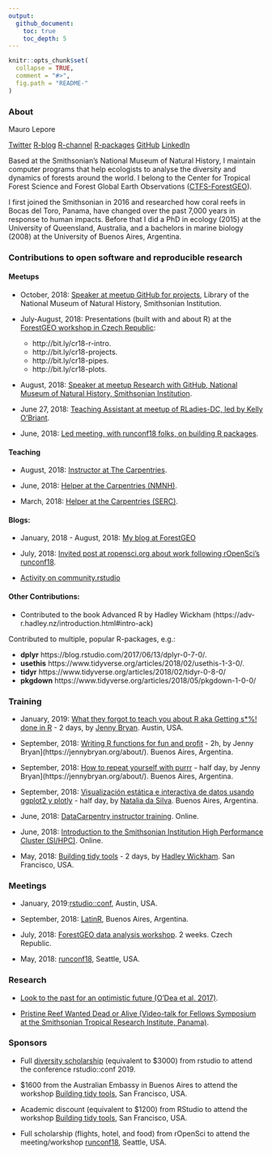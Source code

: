 ```yaml
---
output:
  github_document:
    toc: true
    toc_depth: 5
---
```


```r
knitr::opts_chunk$set(
  collapse = TRUE,
  comment = "#>",
  fig.path = "README-"
)
```

### About

Mauro Lepore

[Twitter](https://twitter.com/mauro_lepore)
[R-blog](https://fgeo.netlify.com/)
[R-channel](http://bit.ly/r-videos)
[R-packages](https://forestgeo.github.io/fgeo)
[GitHub](https://github.com/maurolepore)
[LinkedIn](https://www.linkedin.com/in/mauro-lepore-5669a820)

Based at the Smithsonian's National Museum of Natural History, I maintain computer programs that help ecologists to analyse the diversity and dynamics of forests around the world. I belong to the Center for Tropical Forest Science and Forest Global Earth Observations ([CTFS-ForestGEO](http://www.forestgeo.si.edu/)).

I first joined the Smithsonian in 2016 and researched how coral reefs in Bocas del Toro, Panama, have changed over the past 7,000 years in response to human impacts. Before that I did a PhD in ecology (2015) at the University of Queensland, Australia, and a bachelors in marine biology (2008) at the University of Buenos Aires, Argentina.



### Contributions to open software and reproducible research

#### Meetups

* October, 2018: [Speaker at meetup GitHub for projects](http://bit.ly/2pOrRXo), Library of the National Museum of Natural History, Smithsonian Institution.

* July-August, 2018: Presentations (built with and about R) at the [ForestGEO workshop in Czech Republic](http://bit.ly/event-cr18):
    * http://bit.ly/cr18-r-intro.
    * http://bit.ly/cr18-projects.
    * http://bit.ly/cr18-pipes.
    * http://bit.ly/cr18-plots.

* August, 2018: [Speaker at meetup Research with GitHub, National Museum of Natural History, Smithsonian Institution](http://bit.ly/research-with-github).

* June 27, 2018: [Teaching Assistant at meetup of RLadies-DC, led by Kelly O'Briant](https://twitter.com/kellrstats, https://www.meetup.com/rladies-dc/events/251799760/).

* June, 2018: [Led meeting, with runconf18 folks, on building R packages](https://twitter.com/mauro_lepore/status/1008136303182008320).

#### Teaching

* August, 2018: [Instructor at The Carpentries](https://kokbent.github.io/2018-09-29-tamu-kingsville/).

* June, 2018: [Helper at the Carpentries (NMNH)](https://smithsonianworkshops.github.io/2018-06-12-nmnh/).

* March, 2018: [Helper at the Carpentries (SERC)](https://smithsonianworkshops.github.io/2018-03-07-serc/).

#### Blogs:

* January, 2018 - August, 2018: [My blog at ForestGEO](https://fgeo.netlify.com/)

* July, 2018: [Invited post at ropensci.org about work following rOpenSci's runconf18](https://ropensci.org/blog/2018/07/17/pkginspector/).

* [Activity on community.rstudio](https://community.rstudio.com/u/mauro_lepore/summary)

#### Other Contributions:

* Contributed to the book Advanced R by Hadley Wickham (https://adv-r.hadley.nz/introduction.html#intro-ack)

Contributed to multiple, popular R-packages, e.g.:

* __dplyr__ https://blog.rstudio.com/2017/06/13/dplyr-0-7-0/.
* __usethis__ https://www.tidyverse.org/articles/2018/02/usethis-1-3-0/.
* __tidyr__ https://www.tidyverse.org/articles/2018/02/tidyr-0-8-0/
* __pkgdown__ https://www.tidyverse.org/articles/2018/05/pkgdown-1-0-0/



### Training

* January, 2019: [What they forgot to teach you about R aka Getting s*%! done in R](https://whattheyforgot.org/) - 2 days, by [Jenny Bryan](https://jennybryan.org/about/). Austin, USA.

* September, 2018: [Writing R functions for fun and profit](https://www.meetup.com/rladies-buenos-aires/events/253987224/) - 2h, by Jenny Bryan](https://jennybryan.org/about/). Buenos Aires, Argentina.

* September, 2018: [How to repeat yourself with purrr](http://latin-r.com/schedule/#session-3) - half day, by Jenny Bryan](https://jennybryan.org/about/).  Buenos Aires, Argentina.

* September, 2018: [Visualización estática e interactiva de datos usando ggplot2 y plotly](http://latin-r.com/schedule/#session-1) - half day, by [Natalia da Silva](http://natydasilva.com/). Buenos Aires, Argentina.

* June, 2018: [DataCarpentry instructor training](https://i.imgur.com/f86ieG4.png). Online.

* June, 2018: [Introduction to the Smithsonian Institution High Performance Cluster (SI/HPC)](https://i.imgur.com/kObg0FC.png). Online.

* May, 2018: [Building tidy tools](https://blog.rstudio.com/2018/04/09/building-tidy-tools-workshop/) - 2 days, by [Hadley Wickham](http://hadley.nz/). San Francisco, USA.

### Meetings

* January, 2019:[rstudio::conf](https://www.rstudio.com/conference/), Austin, USA.

* September, 2018: [LatinR](https://i.imgur.com/TMYMQEf.png), Buenos Aires, Argentina.

* July, 2018: [ForestGEO data analysis workshop](https://www.forestgeo.si.edu/2018-forestgeo-dynamics-workshop-czech-republic). 2 weeks. Czech Republic.

* May, 2018: [runconf18](http://unconf18.ropensci.org/#participants), Seattle, USA.



### Research

* [Look to the past for an optimistic future (O'Dea et al. 2017)](https://goo.gl/U3aBC2).

* [Pristine Reef Wanted Dead or Alive (Video-talk for Fellows Symposium at the Smithsonian Tropical Research Institute, Panama)](https://www.youtube.com/watch?v=MM29AB-52HY).



### Sponsors

* Full [diversity scholarship](https://blog.rstudio.com/2018/08/10/rstudio-conf-2019-diversity-scholarships/) (equivalent to $3000) from rstudio to attend the conference rstudio::conf 2019.

* $1600 from the Australian Embassy in Buenos Aires to attend the workshop [Building tidy tools](https://blog.rstudio.com/2018/04/09/building-tidy-tools-workshop/), San Francisco, USA.

* Academic discount (equivalent to $1200) from RStudio to attend the workshop [Building tidy tools](https://blog.rstudio.com/2018/04/09/building-tidy-tools-workshop/), San Francisco, USA.

* Full scholarship (flights, hotel, and food) from rOpenSci to attend the meeting/workshop [runconf18](http://unconf18.ropensci.org/#participants), Seattle, USA.

